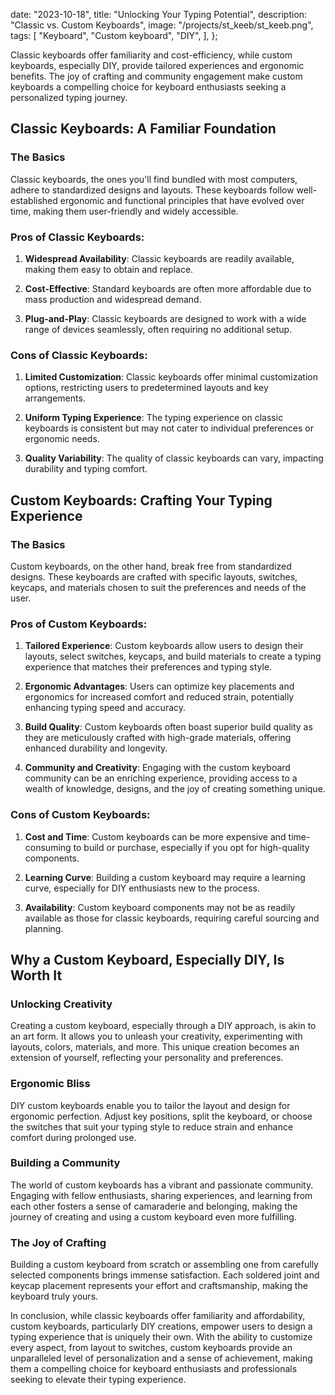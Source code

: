 
  date: "2023-10-18",
  title: "Unlocking Your Typing Potential",
  description: "Classic vs. Custom Keyboards",
  image: "/projects/st_keeb/st_keeb.png",
  tags: [
    "Keyboard",
    "Custom keyboard",
    "DIY",
  ],
};


Classic keyboards offer familiarity and cost-efficiency, while custom keyboards, especially DIY, provide tailored experiences and ergonomic benefits. The joy of crafting and community engagement make custom keyboards a compelling choice for keyboard enthusiasts seeking a personalized typing journey.

## Classic Keyboards: A Familiar Foundation

### The Basics

Classic keyboards, the ones you'll find bundled with most computers, adhere to standardized designs and layouts. These keyboards follow well-established ergonomic and functional principles that have evolved over time, making them user-friendly and widely accessible.

### Pros of Classic Keyboards:

1. **Widespread Availability**: Classic keyboards are readily available, making them easy to obtain and replace.
2. **Cost-Effective**: Standard keyboards are often more affordable due to mass production and widespread demand.

3. **Plug-and-Play**: Classic keyboards are designed to work with a wide range of devices seamlessly, often requiring no additional setup.

### Cons of Classic Keyboards:

1. **Limited Customization**: Classic keyboards offer minimal customization options, restricting users to predetermined layouts and key arrangements.

2. **Uniform Typing Experience**: The typing experience on classic keyboards is consistent but may not cater to individual preferences or ergonomic needs.

3. **Quality Variability**: The quality of classic keyboards can vary, impacting durability and typing comfort.

## Custom Keyboards: Crafting Your Typing Experience

### The Basics

Custom keyboards, on the other hand, break free from standardized designs. These keyboards are crafted with specific layouts, switches, keycaps, and materials chosen to suit the preferences and needs of the user.

### Pros of Custom Keyboards:

1. **Tailored Experience**: Custom keyboards allow users to design their layouts, select switches, keycaps, and build materials to create a typing experience that matches their preferences and typing style.

2. **Ergonomic Advantages**: Users can optimize key placements and ergonomics for increased comfort and reduced strain, potentially enhancing typing speed and accuracy.

3. **Build Quality**: Custom keyboards often boast superior build quality as they are meticulously crafted with high-grade materials, offering enhanced durability and longevity.

4. **Community and Creativity**: Engaging with the custom keyboard community can be an enriching experience, providing access to a wealth of knowledge, designs, and the joy of creating something unique.

### Cons of Custom Keyboards:

1. **Cost and Time**: Custom keyboards can be more expensive and time-consuming to build or purchase, especially if you opt for high-quality components.

2. **Learning Curve**: Building a custom keyboard may require a learning curve, especially for DIY enthusiasts new to the process.

3. **Availability**: Custom keyboard components may not be as readily available as those for classic keyboards, requiring careful sourcing and planning.

## Why a Custom Keyboard, Especially DIY, Is Worth It

### Unlocking Creativity

Creating a custom keyboard, especially through a DIY approach, is akin to an art form. It allows you to unleash your creativity, experimenting with layouts, colors, materials, and more. This unique creation becomes an extension of yourself, reflecting your personality and preferences.

### Ergonomic Bliss

DIY custom keyboards enable you to tailor the layout and design for ergonomic perfection. Adjust key positions, split the keyboard, or choose the switches that suit your typing style to reduce strain and enhance comfort during prolonged use.

### Building a Community

The world of custom keyboards has a vibrant and passionate community. Engaging with fellow enthusiasts, sharing experiences, and learning from each other fosters a sense of camaraderie and belonging, making the journey of creating and using a custom keyboard even more fulfilling.

### The Joy of Crafting

Building a custom keyboard from scratch or assembling one from carefully selected components brings immense satisfaction. Each soldered joint and keycap placement represents your effort and craftsmanship, making the keyboard truly yours.

In conclusion, while classic keyboards offer familiarity and affordability, custom keyboards, particularly DIY creations, empower users to design a typing experience that is uniquely their own. With the ability to customize every aspect, from layout to switches, custom keyboards provide an unparalleled level of personalization and a sense of achievement, making them a compelling choice for keyboard enthusiasts and professionals seeking to elevate their typing experience.
